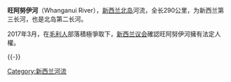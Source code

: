 {{unreferenced|time=2017-07-11T05:31:55+00:00}}
{{Infobox river 
| name               = 旺阿努伊河
| image_name         = Whanganui River.jpg
| image_size         = 
| image_alt          = 
| caption            = 旺阿努伊河
| image_map          = NZ-Whanganui R.png
| map_size           = 
| map_alt            = 
| map_caption        = 旺阿努伊河地图
| origin             = [[汤加里罗山|汤加里罗山]]
| mouth              = [[塔斯曼海|塔斯曼海]]
| progression        = 
| basin_countries    = 新西兰
| location           = [[马纳瓦图-旺加努伊|马纳瓦图-旺加努伊]]
| length_km          = 290
| mouth_elevation_m  = 0
| discharge_m3/s     = 
| watershed_km2      = 7380
| river_system       = 
| left_tribs         = 
| right_tribs        = 
}}
'''旺阿努伊河'''（Whanganui River），[[新西兰|新西兰]][[北岛_(新西兰)|北岛]]河流，全长290公里，为新西兰第三长河，也是北岛第二长河。

2017年3月，在[[毛利人|毛利人]]部落積極爭取下，[[新西兰议会|新西兰议会]]確認旺阿努伊河擁有法定人權。

{{-}}
{{commonscat}}
{{coord|display=title}}
{{DEFAULTSORT:whanganui}}
[[Category:新西兰河流|Category:新西兰河流]]
{{新西兰地理小作品}}